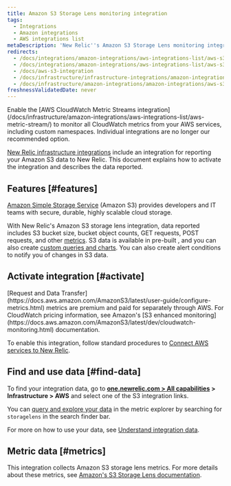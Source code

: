 ```yaml
---
title: Amazon S3 Storage Lens monitoring integration
tags:
  - Integrations
  - Amazon integrations
  - AWS integrations list
metaDescription: 'New Relic''s Amazon S3 Storage Lens monitoring integration: what data it reports, and how to enable it.'
redirects:
  - /docs/integrations/amazon-integrations/aws-integrations-list/aws-s3-storgelens-monitoring-integration
  - /docs/integrations/amazon-integrations/aws-integrations-list/aws-s3-monitoring-integration
  - /docs/aws-s3-integration
  - /docs/infrastructure/infrastructure-integrations/amazon-integrations/aws-s3-integration
  - /docs/infrastructure/amazon-integrations/amazon-integrations/aws-s3-monitoring-integration
freshnessValidatedDate: never
---
```


<Callout variant="important">
  Enable the [AWS CloudWatch Metric Streams integration](/docs/infrastructure/amazon-integrations/aws-integrations-list/aws-metric-stream/) to monitor all CloudWatch metrics from your AWS services, including custom namespaces. Individual integrations are no longer our recommended option.
</Callout>

[New Relic infrastructure integrations](/docs/infrastructure/introduction-infra-monitoring) include an integration for reporting your Amazon S3 data to New Relic. This document explains how to activate the integration and describes the data reported.

## Features [#features]

[Amazon Simple Storage Service](https://aws.amazon.com/s3) (Amazon S3) provides developers and IT teams with secure, durable, highly scalable cloud storage.

With New Relic's Amazon S3 storage lens integration, data reported includes S3 bucket size, bucket object counts, GET requests, POST requests, and other [metrics](#metrics). S3 data is available in pre-built <InlinePopover type="dashboards"/>, and you can also create [custom queries and charts](/docs/infrastructure/integrations-getting-started/getting-started/use-integration-data-new-relic-insights). You can also create alert conditions to notify you of changes in S3 data.

## Activate integration [#activate]

<Callout variant="important">
  [Request and Data Transfer](https://docs.aws.amazon.com/AmazonS3/latest/user-guide/configure-metrics.html) metrics are premium and paid for separately through AWS. For CloudWatch pricing information, see Amazon's [S3 enhanced monitoring](https://docs.aws.amazon.com/AmazonS3/latest/dev/cloudwatch-monitoring.html) documentation.
</Callout>

To enable this integration, follow standard procedures to [Connect AWS services to New Relic](/docs/infrastructure/infrastructure-integrations/getting-started/connect-aws-integrations-infrastructure).

## Find and use data [#find-data]

To find your integration data, go to <DNT>**[one.newrelic.com > All capabilities](https://one.newrelic.com/all-capabilities) > Infrastructure > AWS**</DNT> and select one of the S3 integration links.

You can [query and explore your data](/docs/using-new-relic/data/understand-data/query-new-relic-data) in the metric explorer by searching for `storagelens` in the search finder bar.

For more on how to use your data, see [Understand integration data](/docs/infrastructure/integrations/find-use-infrastructure-integration-data).

## Metric data [#metrics]

This integration collects Amazon S3 storage lens metrics. For more details about these metrics, see [Amazon's S3 Storage Lens documentation](https://docs.aws.amazon.com/AmazonS3/latest/userguide/storage_lens_basics_metrics_recommendations.html).

